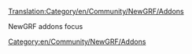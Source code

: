 [[Translation:Category/en/Community/NewGRF/Addons]]

[[Category:en/Community/NewGRF/Addons]]
NewGRF addons focus

